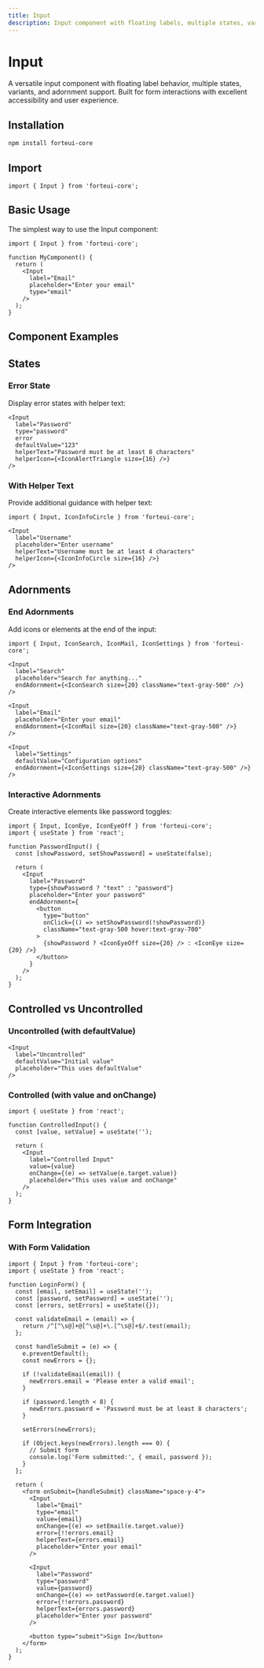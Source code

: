 ```yaml
---
title: Input
description: Input component with floating labels, multiple states, variants, and adornment support following the ForteUI design system.
---
```


# Input

A versatile input component with floating label behavior, multiple states, variants, and adornment support. Built for form interactions with excellent accessibility and user experience.

## Installation

```bash
npm install forteui-core
```

## Import

```tsx
import { Input } from 'forteui-core';
```

## Basic Usage

The simplest way to use the Input component:

```tsx
import { Input } from 'forteui-core';

function MyComponent() {
  return (
    <Input 
      label="Email" 
      placeholder="Enter your email"
      type="email"
    />
  );
}
```

## Component Examples

<DynamicInputShowcase />

## States

### Error State

Display error states with helper text:

```tsx
<Input 
  label="Password" 
  type="password"
  error
  defaultValue="123"
  helperText="Password must be at least 8 characters"
  helperIcon={<IconAlertTriangle size={16} />}
/>
```

### With Helper Text

Provide additional guidance with helper text:

```tsx
import { Input, IconInfoCircle } from 'forteui-core';

<Input 
  label="Username" 
  placeholder="Enter username"
  helperText="Username must be at least 4 characters"
  helperIcon={<IconInfoCircle size={16} />}
/>
```

## Adornments

### End Adornments

Add icons or elements at the end of the input:

```tsx
import { Input, IconSearch, IconMail, IconSettings } from 'forteui-core';

<Input 
  label="Search" 
  placeholder="Search for anything..."
  endAdornment={<IconSearch size={20} className="text-gray-500" />}
/>

<Input 
  label="Email" 
  placeholder="Enter your email"
  endAdornment={<IconMail size={20} className="text-gray-500" />}
/>

<Input 
  label="Settings" 
  defaultValue="Configuration options"
  endAdornment={<IconSettings size={20} className="text-gray-500" />}
/>
```

### Interactive Adornments

Create interactive elements like password toggles:

```tsx
import { Input, IconEye, IconEyeOff } from 'forteui-core';
import { useState } from 'react';

function PasswordInput() {
  const [showPassword, setShowPassword] = useState(false);
  
  return (
    <Input 
      label="Password" 
      type={showPassword ? "text" : "password"}
      placeholder="Enter your password"
      endAdornment={
        <button 
          type="button"
          onClick={() => setShowPassword(!showPassword)}
          className="text-gray-500 hover:text-gray-700"
        >
          {showPassword ? <IconEyeOff size={20} /> : <IconEye size={20} />}
        </button>
      }
    />
  );
}
```

## Controlled vs Uncontrolled

### Uncontrolled (with defaultValue)

```tsx
<Input 
  label="Uncontrolled" 
  defaultValue="Initial value"
  placeholder="This uses defaultValue"
/>
```

### Controlled (with value and onChange)

```tsx
import { useState } from 'react';

function ControlledInput() {
  const [value, setValue] = useState('');
  
  return (
    <Input 
      label="Controlled Input" 
      value={value}
      onChange={(e) => setValue(e.target.value)}
      placeholder="This uses value and onChange"
    />
  );
}
```

## Form Integration

### With Form Validation

```tsx
import { Input } from 'forteui-core';
import { useState } from 'react';

function LoginForm() {
  const [email, setEmail] = useState('');
  const [password, setPassword] = useState('');
  const [errors, setErrors] = useState({});
  
  const validateEmail = (email) => {
    return /^[^\s@]+@[^\s@]+\.[^\s@]+$/.test(email);
  };
  
  const handleSubmit = (e) => {
    e.preventDefault();
    const newErrors = {};
    
    if (!validateEmail(email)) {
      newErrors.email = 'Please enter a valid email';
    }
    
    if (password.length < 8) {
      newErrors.password = 'Password must be at least 8 characters';
    }
    
    setErrors(newErrors);
    
    if (Object.keys(newErrors).length === 0) {
      // Submit form
      console.log('Form submitted:', { email, password });
    }
  };
  
  return (
    <form onSubmit={handleSubmit} className="space-y-4">
      <Input 
        label="Email" 
        type="email"
        value={email}
        onChange={(e) => setEmail(e.target.value)}
        error={!!errors.email}
        helperText={errors.email}
        placeholder="Enter your email"
      />
      
      <Input 
        label="Password" 
        type="password"
        value={password}
        onChange={(e) => setPassword(e.target.value)}
        error={!!errors.password}
        helperText={errors.password}
        placeholder="Enter your password"
      />
      
      <button type="submit">Sign In</button>
    </form>
  );
}
```

